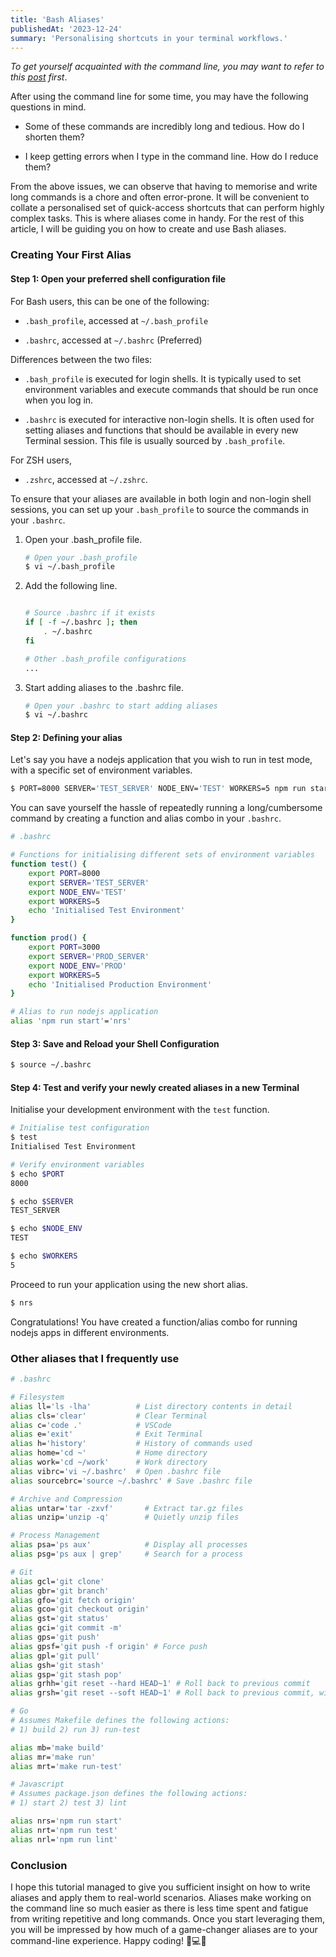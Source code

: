 ```yaml
---
title: 'Bash Aliases'
publishedAt: '2023-12-24'
summary: 'Personalising shortcuts in your terminal workflows.'
---
```


*To get yourself acquainted with the command line, you may want to refer to this [post](/blog/the-command-line) first*.

After using the command line for some time, you may have the following questions in mind.

- Some of these commands are incredibly long and tedious. How do I shorten them?

- I keep getting errors when I type in the command line. How do I reduce them?

From the above issues, we can observe that having to memorise and write long commands is a chore and often error-prone. It will be convenient to collate a personalised set of quick-access shortcuts that can perform highly complex tasks. This is where aliases come in handy. For the rest of this article, I will be guiding you on how to create and use Bash aliases.

### Creating Your First Alias

#### Step 1: Open your preferred shell configuration file

For Bash users, this can be one of the following:
- `.bash_profile`, accessed at `~/.bash_profile`

- `.bashrc`, accessed at `~/.bashrc` (Preferred)

Differences between the two files:
- `.bash_profile` is executed for login shells. It is typically used to set environment variables and execute commands that should be run once when you log in.

- `.bashrc` is executed for interactive non-login shells. It is often used for setting aliases and functions that should be available in every new Terminal session. This file is usually sourced by `.bash_profile`.

For ZSH users, 
- `.zshrc`, accessed at `~/.zshrc`.

To ensure that your aliases are available in both login and non-login shell sessions, you can set up your `.bash_profile` to source the commands in your `.bashrc`.

1. Open your .bash_profile file.

    ```bash
    # Open your .bash_profile
    $ vi ~/.bash_profile
    ```

2. Add the following line.

    ```bash

    # Source .bashrc if it exists
    if [ -f ~/.bashrc ]; then
        . ~/.bashrc
    fi

    # Other .bash_profile configurations
    ...
    ```
3. Start adding aliases to the .bashrc file.

    ```bash
    # Open your .bashrc to start adding aliases
    $ vi ~/.bashrc
    ```

#### Step 2: Defining your alias

Let's say you have a nodejs application that you wish to run in test mode, with a specific set of environment variables. 

```bash
$ PORT=8000 SERVER='TEST_SERVER' NODE_ENV='TEST' WORKERS=5 npm run start
```

You can save yourself the hassle of repeatedly running a long/cumbersome command by creating a function and alias combo in your `.bashrc`.

```bash
# .bashrc

# Functions for initialising different sets of environment variables
function test() {
    export PORT=8000
    export SERVER='TEST_SERVER'
    export NODE_ENV='TEST'
    export WORKERS=5
    echo 'Initialised Test Environment'
}

function prod() {
    export PORT=3000
    export SERVER='PROD_SERVER'
    export NODE_ENV='PROD'
    export WORKERS=5
    echo 'Initialised Production Environment'
}

# Alias to run nodejs application
alias 'npm run start'='nrs'
```

#### Step 3: Save and Reload your Shell Configuration

```bash
$ source ~/.bashrc
```

#### Step 4: Test and verify your newly created aliases in a new Terminal

Initialise your development environment with the `test` function.

```bash
# Initialise test configuration
$ test
Initialised Test Environment

# Verify environment variables
$ echo $PORT
8000

$ echo $SERVER
TEST_SERVER

$ echo $NODE_ENV
TEST

$ echo $WORKERS
5
```

Proceed to run your application using the new short alias.
```bash
$ nrs
```

Congratulations! You have created a function/alias combo for running nodejs apps in different environments.

### Other aliases that I frequently use

```bash
# .bashrc

# Filesystem
alias ll='ls -lha'          # List directory contents in detail
alias cls='clear'           # Clear Terminal
alias c='code .'            # VSCode
alias e='exit'              # Exit Terminal
alias h='history'           # History of commands used
alias home='cd ~'           # Home directory
alias work='cd ~/work'      # Work directory
alias vibrc='vi ~/.bashrc'  # Open .bashrc file
alias sourcebrc='source ~/.bashrc' # Save .bashrc file

# Archive and Compression
alias untar='tar -zxvf'       # Extract tar.gz files
alias unzip='unzip -q'        # Quietly unzip files

# Process Management
alias psa='ps aux'            # Display all processes
alias psg='ps aux | grep'     # Search for a process

# Git
alias gcl='git clone'
alias gbr='git branch'
alias gfo='git fetch origin'
alias gco='git checkout origin'
alias gst='git status'
alias gci='git commit -m'
alias gps='git push'
alias gpsf='git push -f origin' # Force push
alias gpl='git pull'
alias gsh='git stash'
alias gsp='git stash pop'
alias grhh='git reset --hard HEAD~1' # Roll back to previous commit
alias grsh='git reset --soft HEAD~1' # Roll back to previous commit, with previous changes staged.

# Go
# Assumes Makefile defines the following actions:
# 1) build 2) run 3) run-test

alias mb='make build'
alias mr='make run'
alias mrt='make run-test'

# Javascript
# Assumes package.json defines the following actions:
# 1) start 2) test 3) lint

alias nrs='npm run start'
alias nrt='npm run test'
alias nrl='npm run lint'
```

### Conclusion
I hope this tutorial managed to give you sufficient insight on how to write aliases and apply them to real-world scenarios. Aliases make working on the command line so much easier as there is less time spent and fatigue from writing repetitive and long commands. Once you start leveraging them, you will be impressed by how much of a game-changer aliases are to your command-line experience. Happy coding! 🧙💻✨
